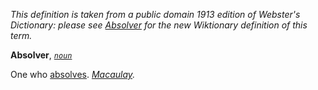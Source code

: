 ''This definition is taken from a public domain 1913 edition of Webster's Dictionary: please see [[Absolver]] for the new Wiktionary definition of this term.''

'''Absolver''', ''<code>[[noun (part of speech)|noun]]</code>''

One who [[absolves]]. ''[[Macaulay (source)|Macaulay]].''